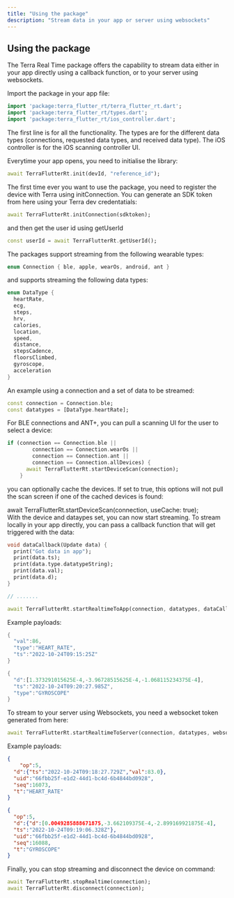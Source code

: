 ```yaml
---
title: "Using the package"
description: "Stream data in your app or server using websockets"
---
```

## Using the package

The Terra Real Time package offers the capability to stream data either in your app directly using a callback function, or to your server using websockets.

Import the package in your app file:

```dart
import 'package:terra_flutter_rt/terra_flutter_rt.dart';
import 'package:terra_flutter_rt/types.dart';
import 'package:terra_flutter_rt/ios_controller.dart';

```

The first line is for all the functionality. The types are for the different data types (connections, requested data types, and received data type). The iOS controller is for the iOS scanning controller UI.

Everytime your app opens, you need to initialise the library:

```dart
await TerraFlutterRt.init(devId, "reference_id");

```

The first time ever you want to use the package, you need to register the device with Terra using initConnection. You can generate an SDK token from here using your Terra dev credentatials:

```dart
await TerraFlutterRt.initConnection(sdktoken);

```

and then get the user id using getUserId

```dart
const userId = await TerraFlutterRt.getUserId();

```

The packages support streaming from the following wearable types:

```dart
enum Connection { ble, apple, wearOs, android, ant }

```

and supports streaming the following data types:

```dart
enum DataType {
  heartRate,
  ecg,
  steps,
  hrv,
  calories,
  location,
  speed,
  distance,
  stepsCadence,
  floorsClimbed,
  gyroscope,
  acceleration
}

```

An example using a connection and a set of data to be streamed:

```dart
const connection = Connection.ble;
const datatypes = [DataType.heartRate];

```

For BLE connections and ANT+, you can pull a scanning UI for the user to select a device:

```dart
if (connection == Connection.ble ||
        connection == Connection.wearOs ||
        connection == Connection.ant ||
        connection == Connection.allDevices) {
      await TerraFlutterRt.startDeviceScan(connection);
	}

```

you can optionally cache the devices. If set to true, this options will not pull the scan screen if one of the cached devices is found:

await TerraFlutterRt.startDeviceScan(connection, useCache: true);  
With the device and dataypes set, you can now start streaming. To stream locally in your app directly, you can pass a callback function that will get triggered with the data:

```dart
void dataCallback(Update data) {
  print("Got data in app");
  print(data.ts);
  print(data.type.datatypeString);
  print(data.val);
  print(data.d);
}

// .......

await TerraFlutterRt.startRealtimeToApp(connection, datatypes, dataCallback);

```

Example payloads:

```dart
{
  "val":86,
  "type":"HEART_RATE",
  "ts":"2022-10-24T09:15:25Z"
}

{
  "d":[1.373291015625E-4,-3.96728515625E-4,-1.068115234375E-4],
  "ts":"2022-10-24T09:20:27.985Z",
  "type":"GYROSCOPE"
}

```

To stream to your server using Websockets, you need a websocket token generated from here:

```dart
await TerraFlutterRt.startRealtimeToServer(connection, datatypes, websockettoken);

```

Example payloads:

```json
{
	"op":5,
  "d":{"ts":"2022-10-24T09:18:27.729Z","val":83.0},
  "uid":"66fbb25f-e1d2-44d1-bc4d-6b4844bd0928",
  "seq":16073,
  "t":"HEART_RATE"
}

{
  "op":5,
  "d":{"d":[0.0049285888671875,-3.662109375E-4,-2.899169921875E-4],
  "ts":"2022-10-24T09:19:06.328Z"},
  "uid":"66fbb25f-e1d2-44d1-bc4d-6b4844bd0928",
  "seq":16088,
  "t":"GYROSCOPE"
}

```

Finally, you can stop streaming and disconnect the device on command:

```dart
await TerraFlutterRt.stopRealtime(connection);
await TerraFlutterRt.disconnect(connection);

```

